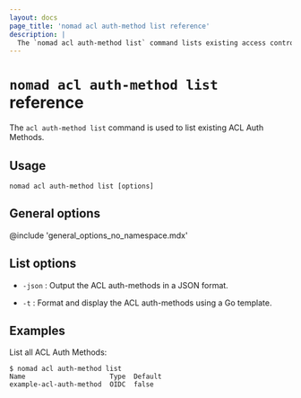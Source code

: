 ```yaml
---
layout: docs
page_title: 'nomad acl auth-method list reference'
description: |
  The `nomad acl auth-method list` command lists existing access control list (ACL) authentication methods.
---
```


# `nomad acl auth-method list` reference

The `acl auth-method list` command is used to list existing ACL Auth Methods.

## Usage

```plaintext
nomad acl auth-method list [options]
```

## General options

@include 'general_options_no_namespace.mdx'

## List options

- `-json` : Output the ACL auth-methods in a JSON format.

- `-t` : Format and display the ACL auth-methods using a Go template.

## Examples

List all ACL Auth Methods:

```shell-session
$ nomad acl auth-method list
Name                     Type  Default
example-acl-auth-method  OIDC  false
```
